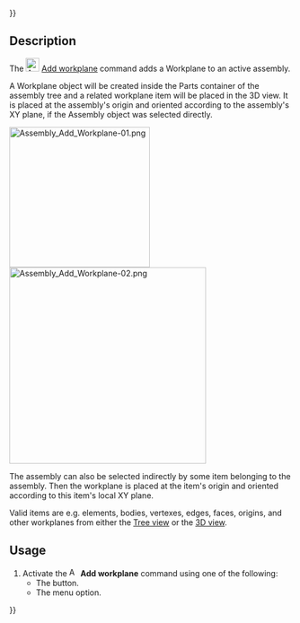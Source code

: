 {{UnfinishedDocu{{#translation:}}}}
<languages/>
<translate>

<!--T:1-->
{{Docnav
|[[Assembly3_ShowElementCS|Show element coordinate system]]
|[[Assembly3_AddXZWorkplane|Add XZ workplane]]
|[[Assembly3_Workbench|Assembly3]]
|IconL=Assembly_ShowElementCS.svg‎‎
|IconR=Assembly_Add_WorkplaneXZ.svg‎‎
|IconC=Assembly3_workbench_icon.svg
}}

<!--T:2-->
{{GuiCommand
|Name=Assembly3 AddWorkplane
|Icon=Assembly_Add_Workplane.svg‎‎
|MenuLocation=Assembly3 → Workplane and origin → Add workplane
|Workbenches=[[Assembly3_Workbench|Assembly3]]
}}

== Description == <!--T:3-->

<!--T:4-->
The [[Image:Assembly_Add_Workplane.svg |24px]] [[Assembly3_AddWorkplane|Add workplane]] command adds a Workplane to an active assembly.

<!--T:8-->
A Workplane object will be created inside the Parts container of the assembly tree and a related workplane item will be placed in the 3D view. It is placed at the assembly's origin and oriented according to the assembly's XY plane, if the Assembly object was selected directly.

</translate>
[[Image:Assembly_Add_Workplane-01.png|250px]] [[Image:Assembly_Add_Workplane-02.png|350px]]
<translate>

<!--T:9-->
The assembly can also be selected indirectly by some item belonging to the assembly. Then the workplane is placed at the item's origin and oriented according to this item's local XY plane.

<!--T:10-->
Valid items are e.g. elements, bodies, vertexes, edges, faces, origins, and other workplanes from either the [[Tree_view|Tree view]] or the [[3D_view|3D view]].

== Usage == <!--T:5-->

<!--T:6-->
# Activate the [[Image:Assembly_Add_Workplane.svg |16px]] '''Add workplane''' command using one of the following:
#* The {{Button|[[Image:Assembly_Add_Workplane.svg |16px]] [[Assembly3_AddWorkplane|Add workplane]]}} button.
#* The {{MenuCommand|Assembly3 → Workplane and origin → [[Image:Assembly_Add_Workplane.svg |16px]] Add workplane}} menu option.


<!--T:7-->
{{Docnav
|[[Assembly3_ShowElementCS|Show element coordinate system]]
|[[Assembly3_AddXZWorkplane|Add XZ workplane]]
|[[Assembly3_Workbench|Assembly3]]
|IconL=Assembly_ShowElementCS.svg‎‎
|IconR=Assembly_Add_WorkplaneXZ.svg‎‎
|IconC=Assembly3_workbench_icon.svg
}}
 
</translate>
{{Userdocnavi{{#translation:}}}}